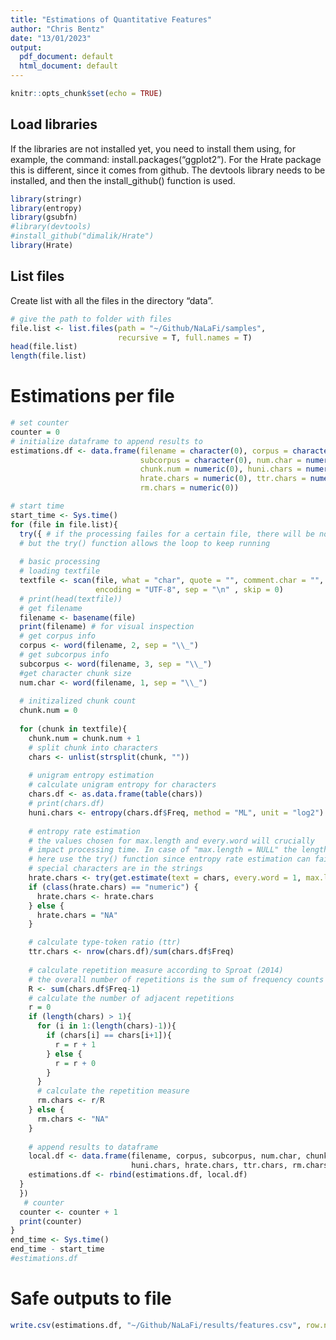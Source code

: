 ```yaml
---
title: "Estimations of Quantitative Features"
author: "Chris Bentz"
date: "13/01/2023"
output:
  pdf_document: default
  html_document: default
---
```


```r
knitr::opts_chunk$set(echo = TRUE)
```

## Load libraries
If the libraries are not installed yet, you need to install them using, for example, the command: install.packages("ggplot2"). For the Hrate package this is different, since it comes from github. The devtools library needs to be installed, and then the install_github() function is used.
```r
library(stringr)
library(entropy)
library(gsubfn)
#library(devtools)
#install_github("dimalik/Hrate")
library(Hrate)
```

## List files
Create list with all the files in the directory "data". 
```r
# give the path to folder with files
file.list <- list.files(path = "~/Github/NaLaFi/samples", 
                        recursive = T, full.names = T)
head(file.list)
length(file.list)  
```

# Estimations per file
```r
# set counter
counter = 0
# initialize dataframe to append results to
estimations.df <- data.frame(filename = character(0), corpus = character(0), 
                             subcorpus = character(0), num.char = numeric(0),
                             chunk.num = numeric(0), huni.chars = numeric (0), 
                             hrate.chars = numeric(0), ttr.chars = numeric(0), 
                             rm.chars = numeric(0)) 

# start time
start_time <- Sys.time()
for (file in file.list){
  try({ # if the processing failes for a certain file, there will be no output for this file,
  # but the try() function allows the loop to keep running  
  
  # basic processing
  # loading textfile
  textfile <- scan(file, what = "char", quote = "", comment.char = "", 
                   encoding = "UTF-8", sep = "\n" , skip = 0) 
  # print(head(textfile))
  # get filename
  filename <- basename(file) 
  print(filename) # for visual inspection
  # get corpus info
  corpus <- word(filename, 2, sep = "\\_")
  # get subcorpus info
  subcorpus <- word(filename, 3, sep = "\\_")
  #get character chunk size
  num.char <- word(filename, 1, sep = "\\_")
  
  # initizalized chunk count
  chunk.num = 0
  
  for (chunk in textfile){
    chunk.num = chunk.num + 1
    # split chunk into characters
    chars <- unlist(strsplit(chunk, ""))
    
    # unigram entropy estimation
    # calculate unigram entropy for characters
    chars.df <- as.data.frame(table(chars))
    # print(chars.df)
    huni.chars <- entropy(chars.df$Freq, method = "ML", unit = "log2")
  
    # entropy rate estimation
    # the values chosen for max.length and every.word will crucially 
    # impact processing time. In case of "max.length = NULL" the length is n units
    # here use the try() function since entropy rate estimation can fail when particular
    # special characters are in the strings
    hrate.chars <- try(get.estimate(text = chars, every.word = 1, max.length = NULL))
    if (class(hrate.chars) == "numeric") {
      hrate.chars <- hrate.chars
    } else {
      hrate.chars = "NA"
    }

    # calculate type-token ratio (ttr)
    ttr.chars <- nrow(chars.df)/sum(chars.df$Freq)
  
    # calculate repetition measure according to Sproat (2014)
    # the overall number of repetitions is the sum of frequency counts minus 1. 
    R <- sum(chars.df$Freq-1) 
    # calculate the number of adjacent repetitions
    r = 0
    if (length(chars) > 1){
      for (i in 1:(length(chars)-1)){
        if (chars[i] == chars[i+1]){
          r = r + 1
        } else {
          r = r + 0
        }
      }
      # calculate the repetition measure
      rm.chars <- r/R
    } else {
      rm.chars <- "NA"  
    }
  
    # append results to dataframe
    local.df <- data.frame(filename, corpus, subcorpus, num.char, chunk.num,
                           huni.chars, hrate.chars, ttr.chars, rm.chars)
    estimations.df <- rbind(estimations.df, local.df)
  } 
  })
   # counter
  counter <- counter + 1
  print(counter)
}
end_time <- Sys.time()
end_time - start_time
#estimations.df
```

# Safe outputs to file
```r
write.csv(estimations.df, "~/Github/NaLaFi/results/features.csv", row.names = F)
```
